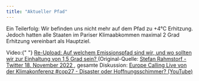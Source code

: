 ```yaml
---
title: "Aktueller Pfad"
---
```



Ein Teilerfolg: Wir befinden uns nicht mehr auf dem Pfad zu +4°C Erhitzung. Jedoch hatten alle Staaten im Pariser Klimaabkommen maximal 2 Grad Erhitzung vereinbart als Hauptziel.

<TwoClickPrivacyEmbed
  provider="youtube"
  contentId="atQbbMhZkbc"
  placeholderImg="{base}/images/screenshot_youtube_rahmstorf_welcher_pfad.png"
  client:visible
/>

<div class="image-source">
  Video:{" "}
  <a href="https://youtu.be/atQbbMhZkbc">
    Re-Upload: Auf welchem Emissionspfad sind wir, und wo sollten wir zur
    Einhaltung von 1,5 Grad sein?
  </a>
  (Original-Quelle:
  <a href="https://twitter.com/rahmstorf/status/1593536876312420352">
    Stefan Rahmstorf - Twitter 18. November 2022
  </a>
  , gesamte Diskussion:
  <a href="https://www.youtube.com/watch?v=xrdKdlZRb5M">
    Europe Calling Live von der Klimakonferenz #cop27 - Disaster oder
    Hoffnungsschimmer? (YouTube)
  </a>
</div>
